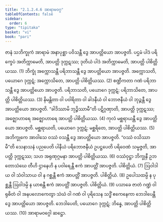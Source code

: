 ```yaml
---
title: "2.1.2.4.6 အာရာမဝဂ္ဂ"
tableOfContents: false
sidebar:
  order: 6
type: "tipitaka"
basket: "vi"
book: "pari"
---
```



<DynamicBreadcrumb />

<Division number="236" book="pari" e="ch" v="5" p="136">

<Paragraph number="932" book="pari">
ဇာနံ သဘိက္ခုကံ အာရာမံ အနာပုစ္ဆာ ပဝိသန္တီ ဒွေ အာပတ္တိယော အာပဇ္ဇတိ. ပဌမံ ပါဒံ ပရိက္ခေပံ အတိက္ကာမေတိ, အာပတ္တိ ဒုက္ကဋဿ; ဒုတိယံ ပါဒံ အတိက္ကာမေတိ, အာပတ္တိ ပါစိတ္တိယဿ. (1)
</Paragraph>

<Paragraph number="933" book="pari">
ဘိက္ခုံ အက္ကောသန္တီ ပရိဘာသန္တီ ဒွေ အာပတ္တိယော အာပဇ္ဇတိ. အက္ကောသတိ, ပယောဂေ ဒုက္ကဋံ; အက္ကောသိတေ, အာပတ္တိ ပါစိတ္တိယဿ. (2)
</Paragraph>

<Paragraph number="934" book="pari">
စဏ္ဍီကတာ ဂဏံ ပရိဘာသန္တီ ဒွေ အာပတ္တိယော အာပဇ္ဇတိ. ပရိဘာသတိ, ပယောဂေ ဒုက္ကဋံ; ပရိဘာသိတေ, အာပတ္တိ ပါစိတ္တိယဿ. (3)
</Paragraph>

<Paragraph number="935" book="pari">
နိမန္တိတာ ဝါ ပဝါရိတာ ဝါ ခါဒနီယံ ဝါ ဘောဇနီယံ ဝါ ဘုဉ္ဇန္တီ ဒွေ အာပတ္တိယော အာပဇ္ဇတိ. “ခါဒိဿာမိ ဘုဉ္ဇိဿာမီ”တိ ပဋိဂ္ဂဏှာတိ, အာပတ္တိ ဒုက္ကဋဿ; အဇ္ဈောဟာရေ အဇ္ဈောဟာရေ အာပတ္တိ ပါစိတ္တိယဿ. (4)
</Paragraph>

<Paragraph number="936" book="pari">
ကုလံ မစ္ဆရာယန္တီ ဒွေ အာပတ္တိယော အာပဇ္ဇတိ. မစ္ဆရာယတိ, ပယောဂေ ဒုက္ကဋံ; မစ္ဆရိတေ, အာပတ္တိ ပါစိတ္တိယဿ. (5)
</Paragraph>

<Paragraph number="937" book="pari">
အဘိက္ခုကေ အာဝါသေ ဝဿံ ဝသန္တီ ဒွေ အာပတ္တိယော အာပဇ္ဇတိ. “ဝဿံ ဝသိဿာမီ”တိ သေနာသနံ ပညပေတိ ပါနီယံ ပရိဘောဇနီယံ ဥပဋ္ဌပေတိ ပရိဝေဏံ သမ္မဇ္ဇတိ, အာပတ္တိ ဒုက္ကဋဿ; သဟ အရုဏုဂ္ဂမနာ အာပတ္တိ ပါစိတ္တိယဿ. (6)
</Paragraph>

<Paragraph number="938" book="pari">
ဝဿံဝုဋ္ဌာ ဘိက္ခုနီ ဥဘတောသံဃေ တီဟိ ဌာနေဟိ န ပဝါရေန္တီ ဧကံ အာပတ္တိံ အာပဇ္ဇတိ. ပါစိတ္တိယံ. (7)
</Paragraph>

<Paragraph number="939" book="pari">
ဩဝါဒါယ ဝါ သံဝါသာယ ဝါ န ဂစ္ဆန္တီ ဧကံ အာပတ္တိံ အာပဇ္ဇတိ. ပါစိတ္တိယံ. (8)
</Paragraph>

<Paragraph number="940" book="pari">
ဥပေါသထမ္ပိ န ပုစ္ဆန္တီ ဩဝါဒမ္ပိ န ယာစန္တီ ဧကံ အာပတ္တိံ အာပဇ္ဇတိ. ပါစိတ္တိယံ. (9)
</Paragraph>

<Paragraph number="941" book="pari">
ပသာခေ ဇာတံ ဂဏ္ဍံ ဝါ ရုဓိတံ ဝါ အနပလောကေတွာ သံဃံ ဝါ ဂဏံ ဝါ ပုရိသေန သဒ္ဓိံ ဧကေနေကာ ဘေဒါပေန္တီ ဒွေ အာပတ္တိယော အာပဇ္ဇတိ. ဘေဒါပေတိ, ပယောဂေ ဒုက္ကဋံ; ဘိန္နေ, အာပတ္တိ ပါစိတ္တိယဿ. (10)

</Paragraph>
</Division>

<Paragraph number="942" type="center" book="pari">
အာရာမဝဂ္ဂေါ ဆဋ္ဌော.
</Paragraph>
